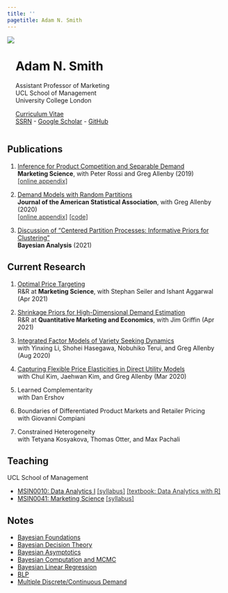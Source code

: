 ```yaml
---
title: ''
pagetitle: Adam N. Smith
---
```


<!-- <img align="left" src="files/adam-smith.jpg"  -->
<!-- style="width:60%; max-width:40rem;   -->
<!-- padding-right:2.5%; padding-top:5%; padding-bottom:1%"> -->

<img align="left" src="files/adam-smith.jpg">

<div align="left" style="display: inline-block; padding-top:2.5%">
<h1>Adam N. Smith</h1>
Assistant Professor of Marketing\
UCL School of Management\
University College London\

[Curriculum Vitae](files/smith-cv.pdf)\
[SSRN](https://papers.ssrn.com/sol3/cf_dev/AbsByAuth.cfm?per_id=2615768) - [Google Scholar](https://scholar.google.com/citations?user=V48pzb0AAAAJ&hl=en) - [GitHub](https://github.com/adam-n-smith)
</div>

<div style="clear: both;"></div>

<div body width=10% style="clear: both;"></div>

<h2> Publications </h2>

1. [Inference for Product Competition and Separable Demand](files/research/separabledemand.pdf)\
**Marketing Science**, with Peter Rossi and Greg Allenby (2019)\
<!-- [[online appendix]](files/research/separabledemand_appendix.pdf) -->
<a 
href="files/research/separabledemand_appendix.pdf" 
style="color:rgb(51,51,51);">[online appendix]</a>

2. [Demand Models with Random Partitions](files/research/dmrp.pdf)\
**Journal of the American Statistical Association**, with Greg Allenby (2020)\
<!-- [[online appendix]](files/research/dmrp_appendix.pdf) [[code]](https://github.com/adam-n-smith/demand-models-random-partitions) -->
<a 
href="files/research/dmrp_appendix.pdf" 
style="color:rgb(51,51,51);">[online appendix]</a>
<a 
href="https://github.com/adam-n-smith/demand-models-random-partitions" 
style="color:rgb(51,51,51);">[code]</a>

3. [Discussion of "Centered Partition Processes: Informative Priors for Clustering"](files/research/cp_discussion.pdf)\
**Bayesian Analysis** (2021)\


<!-- 1. [Inference for Product Competition and Separable Demand](files/research/separabledemand.pdf) (2019) with Peter Rossi and Greg Allenby, *Marketing Science* -->
<!-- [[online appendix]](files/research/separabledemand_appendix.pdf) -->

<!-- 2. [Demand Models with Random Partitions](files/research/dmrp.pdf) (2020) with Greg Allenby,  *Journal of the American Statistical Association* -->
<!-- [[online appendix]](files/research/dmrp_appendix.pdf) [[code]](https://github.com/adam-n-smith/demand-models-random-partitions) -->

<!-- 3. [Discussion of "Centered Partition Processes: Informative Priors for Clustering"](files/research/cp_discussion.pdf) (2021) *Bayesian Analysis*\ -->

<h2> Current Research </h2>

1. [Optimal Price Targeting](https://papers.ssrn.com/sol3/papers.cfm?abstract_id=3822459)\
R&R at **Marketing Science**, with Stephan Seiler and Ishant Aggarwal (Apr 2021)\

2. [Shrinkage Priors for High-Dimensional Demand Estimation](https://papers.ssrn.com/sol3/papers.cfm?abstract_id=3833417)\
R&R at **Quantitative Marketing and Economics**, with Jim Griffin (Apr 2021)

3. [Integrated Factor Models of Variety Seeking Dynamics](files/research/preference_dynamics.pdf) \
with Yinxing Li, Shohei Hasegawa, Nobuhiko Terui, and Greg Allenby (Aug 2020)

4. [Capturing Flexible Price Elasticities in Direct Utility Models](https://papers.ssrn.com/sol3/papers.cfm?abstract_id=3539001)\
with Chul Kim, Jaehwan Kim, and Greg Allenby (Mar 2020)

5. Learned Complementarity\
with Dan Ershov

6. Boundaries of Differentiated Product Markets and Retailer Pricing\
with Giovanni Compiani

7. Constrained Heterogeneity\
with Tetyana Kosyakova, Thomas Otter, and Max Pachali

<h2> Teaching </h2>

UCL School of Management

* [MSIN0010: Data Analytics I](https://www.ucl.ac.uk/module-catalogue/modules/data-analytics-i-statistics-and-data-mining/MSIN0010) 
<!-- [[syllabus]](files/teaching/MSIN0010_syllabus.pdf)  -->
<!-- [[textbook: Data Analytics with R]](https://adam-n-smith.github.io/MSIN0010/) -->
<a 
href="files/teaching/MSIN0010_syllabus.pdf" 
style="color:rgb(51,51,51);">[syllabus]</a>
<a 
href="https://adam-n-smith.github.io/MSIN0010/" 
style="color:rgb(51,51,51);">[textbook: Data Analytics with R]</a>
* [MSIN0041: Marketing Science](https://www.ucl.ac.uk/module-catalogue/modules/marketing-science/MSIN0041) 
<!-- [[syllabus]](files/teaching/MSIN0041_syllabus.pdf) -->
<a 
href="files/teaching/MSIN0041_syllabus.pdf" 
style="color:rgb(51,51,51);">[syllabus]</a>

<h2> Notes </h2>

* [Bayesian Foundations](files/notes/bayes-foundations.pdf)
* [Bayesian Decision Theory](files/notes/bayes-decision-theory.pdf)
* [Bayesian Asymptotics](files/notes/bayes-asymptotics.pdf)
* [Bayesian Computation and MCMC](files/notes/bayes-mcmc.pdf)
* [Bayesian Linear Regression](files/notes/bayes-regression.pdf)
* [BLP](files/notes/blp.pdf)
* [Multiple Discrete/Continuous Demand](files/notes/mdc-simulation.pdf)

<br>

